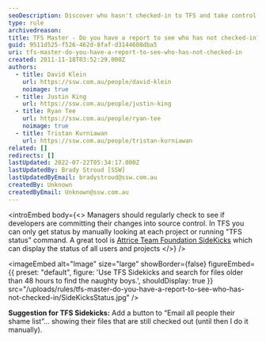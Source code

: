 ```yaml
---
seoDescription: Discover who hasn't checked-in to TFS and take control of your project with ease.
type: rule
archivedreason:
title: TFS Master - Do you have a report to see who has not checked-in?
guid: 9511d525-f526-462d-8faf-d3144608dba5
uri: tfs-master-do-you-have-a-report-to-see-who-has-not-checked-in
created: 2011-11-18T03:52:29.000Z
authors:
  - title: David Klein
    url: https://ssw.com.au/people/david-klein
    noimage: true
  - title: Justin King
    url: https://ssw.com.au/people/justin-king
  - title: Ryan Tee
    url: https://ssw.com.au/people/ryan-tee
    noimage: true
  - title: Tristan Kurniawan
    url: https://ssw.com.au/people/tristan-kurniawan
related: []
redirects: []
lastUpdated: 2022-07-22T05:34:17.000Z
lastUpdatedBy: Brady Stroud [SSW]
lastUpdatedByEmail: bradystroud@ssw.com.au
createdBy: Unknown
createdByEmail: Unknown@ssw.com.au
---
```


<introEmbed
  body={<>
Managers should regularly check to see if developers are committing their changes into source control. In TFS you can only get status by manually looking at each project or running "TFS status" command. A great tool is [Attrice Team Foundation SideKicks](https://marketplace.visualstudio.com/items?itemName=MartinWoodward.TeamFoundationServerPowerToolsDecember2011) which can display the status of all users and projects
  </>}
/>

<imageEmbed
  alt="Image"
  size="large"
  showBorder={false}
  figureEmbed={{
    preset: "default",
    figure: 'Use TFS Sidekicks and search for files older than 48 hours to find the naughty boys.',
    shouldDisplay: true
  }}
  src="/uploads/rules/tfs-master-do-you-have-a-report-to-see-who-has-not-checked-in/SideKicksStatus.jpg"
/>

**Suggestion for TFS Sidekicks:** Add a button to “Email all people their shame list”... showing their files that are still checked out (until then I do it manually).
